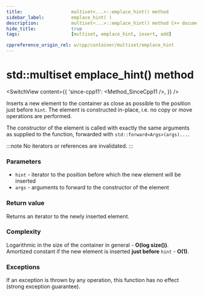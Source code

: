 ```yaml
---
title:					multiset<...>::emplace_hint() method
sidebar_label:			emplace_hint( )
description:			multiset<...>::emplace_hint() method C++ documentation
hide_title:				true
tags:					[multiset, emplace_hint, insert, add]

cppreference_origin_rel: w/cpp/container/multiset/emplace_hint
---
```



<!----------------- Codes ---------------------->


# std::multiset emplace_hint() method

<SwitchView content={{
    'since-cpp11': <Method_SinceCpp11 />,
    }} />

Inserts a new element to the container as close as possible to the position just before `hint`.
The element is constructed in-place, i.e. no copy or move operations are performed.

The constructor of the element is called with exactly the same arguments as supplied to the function, forwarded with `std::forward<Args>(args)...`.

:::note
No iterators or references are invalidated.
:::

### Parameters

 - `hint` - iterator to the position before which the new element will be inserted
 - `args` - arguments to forward to the constructor of the element

### Return value

Returns an iterator to the newly inserted element.

### Complexity

Logarithmic in the size of the container in general - **O(log size())**.  
Amortized constant if the new element is inserted **just before** `hint` - **O(1)**.

### Exceptions

If an exception is thrown by any operation, this function has no effect (strong exception guarantee).
